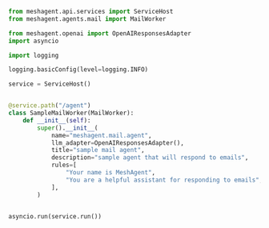 ```python Python
from meshagent.api.services import ServiceHost
from meshagent.agents.mail import MailWorker

from meshagent.openai import OpenAIResponsesAdapter
import asyncio

import logging

logging.basicConfig(level=logging.INFO)

service = ServiceHost()


@service.path("/agent")
class SampleMailWorker(MailWorker):
    def __init__(self):
        super().__init__(
            name="meshagent.mail.agent",
            llm_adapter=OpenAIResponsesAdapter(),
            title="sample mail agent",
            description="sample agent that will respond to emails",
            rules=[
                "Your name is MeshAgent",
                "You are a helpful assistant for responding to emails",
            ],
        )


asyncio.run(service.run())

```

